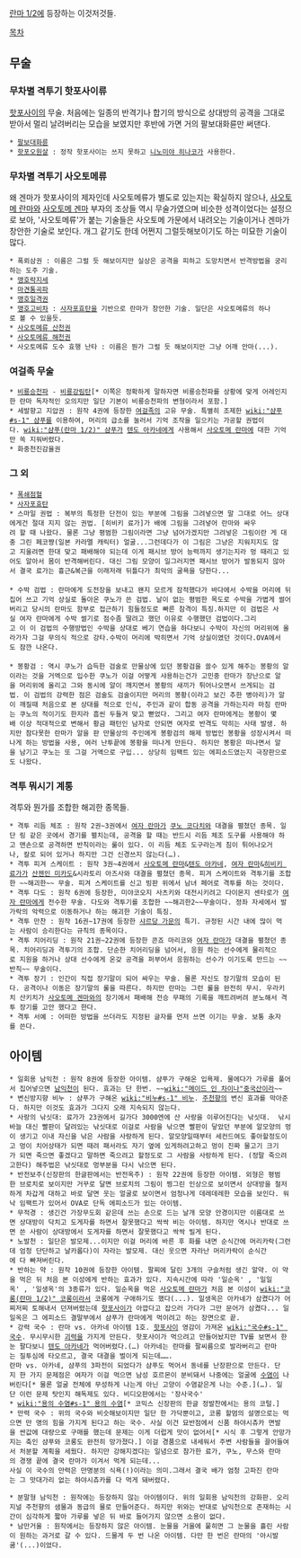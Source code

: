 [[란마 1/2]]에 등장하는 이것저것들.

[[목차]]
== 무술 ==
=== 무차별 격투기 핫포사이류 ===
[[핫포사이]]의 무술. 처음에는 일종의 반격기나 합기의 방식으로 상대방의 공격을 그대로 받아서 멀리 날려버리는 모습을 보였지만 후반에 가면 거의 팔보대화륜만 써댄다.
 * [[팔보대화륜]]
 * [[핫포오원살]] : 정작 핫포사이는 쓰지 못하고 [[니노미야 히나코]]가 사용한다.

=== 무차별 격투기 사오토메류 ===
왜 겐마가 핫포사이의 제자인데 사오토메류가 별도로 있는지는 확실하지 않으나, [[사오토메 란마]]와 [[사오토메 겐마]] 부자의 조상들 역시 무술가였으며 비슷한 성격이었다는 설정으로 보아, '사오토메류'가 붙는 기술들은 사오토메 가문에서 내려오는 기술이거나 겐마가 창안한 기술로 보인다. 개그 같기도 한데 어쩐지 그럴듯해보이기도 하는 미묘한 기술이 많다.
 
 * 폭뢰삼권 : 이름은 그럴 듯 해보이지만 실상은 공격을 피하고 도망치면서 반격방법을 궁리하는 도주 기술. 
 * [[맹호락지세]]
 * [[마견통곡파]] 
 * [[맹호일격권]]
 * [[맹호고비차]] : [[사자포효탄]]을 기반으로 란마가 창안한 기술. 일단은 사오토메류의 하나로 볼 수 있을듯.
 * [[사오토메류 산천권]]
 * [[사오토메류 해천권]]
 * 사오토메류 도수 효행 난타 : 이름은 뭔가 그럴 듯 해보이지만 그냥 어깨 안마(...).

=== 여걸족 무술 ===
 * [[비룡승천파]] - [[비룡강림탄]][* 이쪽은 정확하게 말하자면 비룡승천파를 상황에 맞게 어레인지한 란마 독자적인 오의지만 일단 기본이 비룡승천파의 변형이라서 포함.] 
 * 세발향고 지압권 : 원작 4권에 등장한 [[여걸족]]의 고유 무술. 특별히 조제한 [[wiki:"샴푸#s-1" 샴푸]]를 이용하여, 머리의 급소를 눌러서 기억 조작을 일으키는 가공할 권법이다. [[wiki:"샴푸(란마 1/2)" 샴푸]]가 [[텐도 아카네]]에게 사용해서 [[사오토메 란마]]에 대한 기억만 쏙 지워버렸다.
 * 화중천진감율권

=== 그 외 === 
 * [[폭쇄점혈]]
 * [[사자포효탄]]
 * 스마일 권법 : 복부의 특정한 단전이 있는 부분에 그림을 그려넣으면 말 그대로 어느 상대에게건 절대 지지 않는 권법. [히비키 료가]가 배에 그림을 그려넣어 란마와 싸우려 할 때 나왔다. 물론 그냥 평범한 그림이라면 그냥 넘어가겠지만 그려넣은 그림이란 게 대충 그린 페코쨩(일본 카라멜 캐릭터) 얼굴...그런데다가 이 그림은 그냥은 지워지지도 않고 지울려면 한대 맞고 패배해야 되는데 이게 패시브 방어 능력까지 생기는지라 멍 때리고 있어도 알아서 몸이 반격해버린다. 대신 그림 모양이 일그러지면 패시브 방어가 발동되지 않아서 결국 료가는 흉근&복근을 이래저래 뒤틀다가 최악의 굴욕을 당한다...
 
 * 수박 검법 : 란마에게 도전장을 보내고 왠지 모르게 잠적했다가 바다에서 수박을 머리에 뒤집어 쓰고 기억 상실로 돌아온 쿠노가 쓴 검법. 날이 없는 평범한 목도로 수박을 가볍게 썰어버리고 당시의 란마도 함부로 접근하기 힘들정도로 빠른 참격이 특징.하지만 이 검법은 사실 여자 란마에게 수박 썰기로 점수좀 딸려고 했던 이유로 수행했던 검법이다.그리고 이 이 검법의 수행방법인 수박을 상대로 베기 연습을 하다보니 수박이 자신의 머리위에 올라가자 그걸 무의식 적으로 강타.수박이 머리에 박히면서 기억 상실이였던 것이다.OVA에서도 잠깐 나온다.
 
 * 봉황검 : 역시 쿠노가 습득한 검술로 만물상에 있던 봉황검을 쓸수 있게 해주는 봉황의 알이라는 것을 거엑으로 입수한 쿠노가 이걸 어떻게 샤용하는건가 고민중 란마가 장난으로 알을 머리위에 올리고 그와 동시에 알이 깨지면서 봉황의 새끼가 튀어나오면서 쓰게되는 검법. 이 검법의 강력한 점은 검술도 검술이지만 머리의 봉황(이라고 보긴 추한 병아리)가 알이 깨질때 처음으로 본 상대를 적으로 인식, 주인과 같이 합동 공격을 가하는지라 마침 란마는 쿠노의 적이기도 한지라 흠씬 두들겨 맞고 뻗었다. 그리고 여자 란마에게는 봉황이 몇배 이상 적대적으로 변해서 황금 패턴인 남자로 안되면 여자로 반격도 막히는 사태 발생. 하지만 참다못한 란마가 알을 판 만물상의 주인에게 봉황검의 해제 방법인 봉황을 성장시켜서 떠나게 하는 방법을 사용, 여러 난투끝에 봉황을 떠나게 만든다. 하지만 봉황은 떠나면서 알을 남기고 쿠노는 또 그걸 거액으로 구입... 상당히 임팩트 있는 에피소드였는지 극장판으로도 나왔다. 

=== 격투 뭐시기 계통 ===
격투와 뭔가를 조합한 해괴한 종목들.

 * 격투 리듬 체조 : 원작 2권~3권에서 [[여자 란마]]가 [[쿠노 코다치]]와 대결을 펼쳤던 종목. 일단 링 같은 곳에서 경기를 펼치는데, 공격을 할 때는 반드시 리듬 체조 도구를 사용해야 하고 맨손으로 공격하면 반칙이라는 룰이 있다. 이 리듬 체조 도구라는게 침이 튀어나오거나, 칼로 되어 있거나 하지만 그건 신경쓰지 않는다(…).
 * 격투 피겨 스케이트 : 원작 3권~4권에서 [[사오토메 란마]]&[[텐도 아카네]], [[여자 란마]]&[[히비키 료가]]가 [[산젠인 미카도]]&시라토리 아즈사와 대결을 펼쳤던 종목. 피겨 스케이트와 격투기를 조합한 ~~해괴한~~ 무술. 피겨 스케이트를 신고 빙판 위에서 남녀 페어로 격투를 하는 것이다.
 * 격투 다도 : 원작 6권에 등장한, 미야코오지 사츠키와 대전시키려고 다이몬지 센타로가 [[여자 란마]]에게 전수한 무술. 다도와 격투기를 조합한 ~~해괴한2~~무술이다. 정좌 자세에서 발가락의 악력으로 이동하거나 하는 해괴한 기술이 특징.
 * 격투 만찬 : 원작 16권~17권에 등장한 [[샤르당 가문]]의 특기. 규정된 시간 내에 많이 먹는 사람이 승리한다는 규칙의 종목이다.
 * 격투 치어리딩 : 원작 21권~22권에 등장한 콘죠 마리코와 [[여자 란마]]가 대결을 펼쳤던 종목. 치어리딩과 격투기의 조합. 단순한 치어리딩을 넘어서, 응원 하는 선수에게 물리적으로 지원을 하거나 상대 선수에게 온갖 공격을 퍼부어서 응원하는 선수가 이기도록 만드는 ~~반칙~~ 무술이다.
 * 격투 장기 : 인간이 직접 장기말이 되어 싸우는 무술. 물론 자신도 장기말의 모습이 된다. 공격이나 이동은 장기말의 룰을 따른다. 하지만 란마는 그런 룰을 완전히 무시. 우라키치 산키치가 [[사오토메 겐마]]와의 장기에서 패배해 전승 무패의 기록을 깨트려버려 분노해서 격투 장기를 고안 했다고 한다.
 * 격투 서예 : 어떠한 방법을 쓰더라도 지정된 글자를 먼저 쓰면 이기는 무술. 보통 永자를 쓴다.

== 아이템 ==
 * 일회용 남익천 : 원작 8권에 등장한 아이템. 샴푸가 구해온 입욕제. 물에다가 가루를 풀어서 집어넣으면 [[남익천]]이 된다. 효과는 단 한번. ~~[[wiki:"메이드 인 차이나"중국산이라]]~~ 
 * 변신방지향 비누 : 샴푸가 구해온 [[wiki:"비누#s-1" 비누]]. [[주천향]]의 변신 효과를 막아준다. 하지만 이것도 효과가 그다지 오래 지속되지 않는다.
 * 사랑의 낚싯대: 료가가 23권에서 길가다 3000엔에 산 사랑을 이루어진다는 낚싯대.  낚시바늘 대신 빨판이 달려있는 낚싯대로 이걸로 사람을 낚으면 빨판이 닿았던 부분에 알모양의 멍이 생기고 이내 자신을 낚은 사람을 사랑하게 된다. 알모양일때부터 세컨드여도 좋아할정도이고 멍이 치어상태가 되면 때려 패서라도 자기 옆에 있게하려고하고 멍이 진짜 물고기 크기가 되면 죽으면 좋겠다고 말하면 죽으려고 할정도로 그 사람을 사랑하게 된다. (정말 죽으려고한다) 해주법은 낚싯대로 멍부분을 다시 낚으면 된다.
 * 반전보주(신장판의 한글판에서는 반전옥주) : 원작 22권에 등장한 아이템. 외형은 평범한 브로치로 보이지만 거꾸로 달면 브로치의 그림이 찡그린 인상으로 보이면서 상대방을 철저하게 차갑게 대하고 바로 달면 웃는 얼굴로 보이면서 엄청나게 데레데레한 모습을 보인다. 워낙 임팩트가 있어서 OVA로 단독 에피소드가 있는 아이템.
 * 무적경 : 생긴건 가장무도회 같은데 쓰는 손으로 드는 날개 모양 안경이지만 이름대로 쓰면 상대방이 닥치고 도게자를 하면서 잘못했다고 싹싹 비는 아이템. 하지만 역시나 반대로 쓰면 쓴 사람이 상대방에서 도게자를 하면서 잘못했다고 싹싹 빌게 된다.
 * 노발천 : 일단은 발모제...이지만 이걸 머리에 바른 후 화를 내면 순식간에 머리카락(그런데 엄청 단단하고 날카롭다)이 자라는 발모제. 대신 웃으면 자라난 머리카락이 순식간에 다 빠져버린다.
 * 반하는 약 : 원작 10권에 등장한 아이템. 팔찌에 달린 3개의 구슬처럼 생긴 알약. 이 약을 먹은 뒤 처음 본 이성에게 반하는 효과가 있다. 지속시간에 따라 '일순옥' , '일일옥' , '일생옥'의 3종류가 있다. 일순옥을 먹은 [[사오토메 란마]]가 처음 본 이성이 [[wiki:"코롱(란마 1/2)" 코롱]]이라서 코롱에게 구애하기도 했다(...). 일생옥은 아카네가 삼켰다가 어찌저찌 토해내서 던져버렸는데 [[핫포사이]]가 아깝다고 잡으러 가다가 그만 문어가 삼켰다... 일일옥은 그 에피소드 결말부에서 샴푸가 란마에게 먹이려고 하는 장면으로 끝.
 * 강력 국수 : 란마 vs. 아카네 아이템 1호. [[핫포사이]] 영감이 가져온 [[wiki:"국수#s-1" 국수]]. 무시무시한 [[괴력]]을 가지게 만든다. 핫포사이가 먹으려고 만들어놨지만 TV를 보면서 한눈 팔다보니 [[텐도 아카네]]가 먹어버렸다.(…) 아카네는 란마를 팔씨름으로 발라버리고 란마는 질투심에 타오르고, 결국 대결을 벌이게 되는데……. 
 란마 vs. 아카네, 샴푸의 3파전이 되었다가 샴푸도 먹어서 동네를 난장판으로 만든다. 단지 한 가지 문제점은 여자가 이걸 먹으면 남성 호르몬이 분비돼서 나중에는 얼굴에 [[수염]]이 나버린다[* 물론 얼굴 전체에 무성하게 나는게 아닌 고양이 수염같은게 나는 수준.](…). 일단 이런 문제 탓인지 해독제도 있다. 비디오판에서는 '장사국수' 
 * [[wiki:"용의 수염#s-1" 용의 수염]][* 코믹스 신장판의 한글 정발찬에서는 용의 코털.]
 * 만력 국수 : 위의 국수와 비슷해보이지만 일단 한 가닥뿐이고, 코롱 할멈의 설명으로는 먹으면 만 명의 힘을 가지게 된다고 하는 국수. 사실 이건 묘반점에서 신품 하야시츄카 면발을 싼값에 대량으로 구매를 했는데 문제는 이게 더럽게 맛이 없어서[* 시식 후 그렇게 안망가지는 축인 샴푸와 코롱도 완전히 망가졌다.] 이걸 경품으로 내세워서 주변 사람들을 끌어들여서 처분할 계획을 세웠다. 하지만 강해지겠다는 일념으로 참가한 료가, 쿠노, 무스와 란마의 경쟁 끝에 결국 란마가 이겨서 먹게 되는데...
 사실 이 국수의 만력은 만명분의 식욕(!)이라는 의미.그래서 결국 배가 엄청 고파진 란마는 그 맛대가리 없는 하야시츄카를 다 먹게 돼버렸다.

 * 분말형 남익천 : 원작에는 등장하지 않는 아이템이다. 위의 일회용 남익천의 강화판. 오리지널 주천향의 샘물과 동급의 물로 만들어준다. 하지만 위와는 반대로 남익천으로 존재하는 시간이 심각하게 짧아 가루를 넣은 뒤 바로 들어가지 않으면 소용이 없다.
 * 남만거울 : 원작에서는 등장하지 않은 아이템. 눈물을 거울에 뭍히면 그 눈물을 흘린 사람이 원하는 과거로 갈 수 있다. 드물게 두 번 나온 아이템. 다만 한 번은 란마의 '아시발쿰'(...)이었다.
